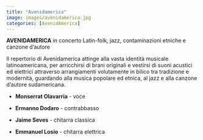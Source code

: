 ```yaml
---
title: "Avenidamerica"
image: images/avenidamerica.jpg
categories: [AvenidAmerica]
---
```


**AVENIDAMERICA** in concerto Latin-folk, jazz, contaminazioni etniche e canzone d'autore

Il repertorio di Avenidamerica attinge alla vasta identità musicale latinoamericana, per arricchirsi di brani originali e vestirsi di suoni acustici ed elettrici attraverso arrangiamenti volutamente in bilico tra tradizione e modernità, guardando alla musica popolare ed etnica, al jazz e alla canzone d'autore sudamericana.

-   **Monserrat Olavarria** - voce

-   **Ermanno Dodaro** - contrabbasso

-   **Jaime Seves** - chitarra classica

-   **Emmanuel Losio** - chitarra elettrica
